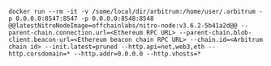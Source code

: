 ```shell
docker run --rm -it -v /some/local/dir/arbitrum:/home/user/.arbitrum -p 0.0.0.0:8547:8547 -p 0.0.0.0:8548:8548 @@latestNitroNodeImage=offchainlabs/nitro-node:v3.6.2-5b41a2d@@ --parent-chain.connection.url=<Ethereum RPC URL> --parent-chain.blob-client.beacon-url=<Ethereum beacon chain RPC URL> --chain.id=<Arbitrum chain id> --init.latest=pruned --http.api=net,web3,eth --http.corsdomain=* --http.addr=0.0.0.0 --http.vhosts=*
```

